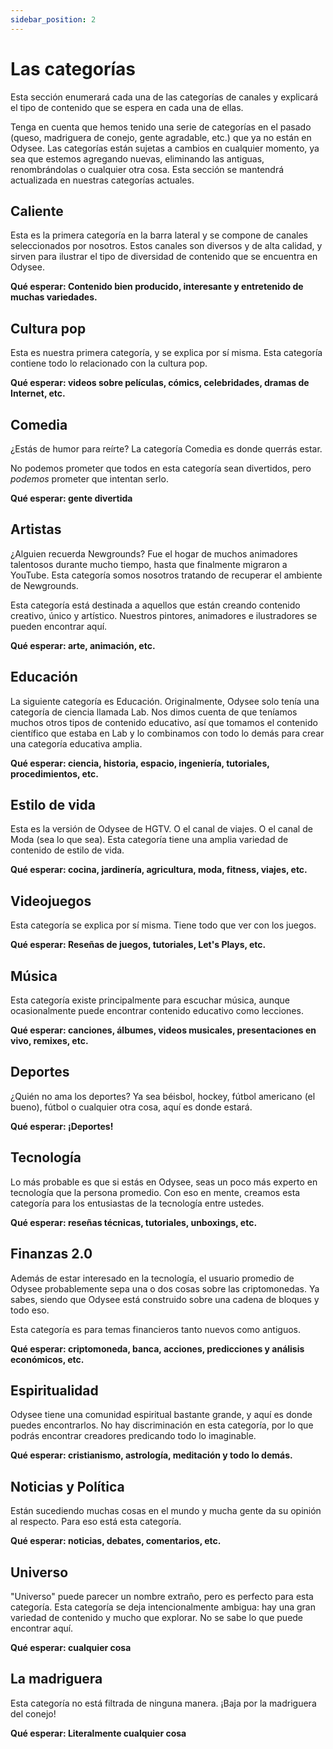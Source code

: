 ---
sidebar_position: 2
---

# Las categorías

Esta sección enumerará cada una de las categorías de canales y explicará el tipo de contenido que se espera en cada una de ellas.

Tenga en cuenta que hemos tenido una serie de categorías en el pasado (queso, madriguera de conejo, gente agradable, etc.) que ya no están en Odysee. Las categorías están sujetas a cambios en cualquier momento, ya sea que estemos agregando nuevas, eliminando las antiguas, renombrándolas o cualquier otra cosa. Esta sección se mantendrá actualizada en nuestras categorías actuales.

## Caliente

Esta es la primera categoría en la barra lateral y se compone de canales seleccionados por nosotros. Estos canales son diversos y de alta calidad, y sirven para ilustrar el tipo de diversidad de contenido que se encuentra en Odysee.

**Qué esperar: Contenido bien producido, interesante y entretenido de muchas variedades.**

## Cultura pop

Esta es nuestra primera categoría, y se explica por sí misma. Esta categoría contiene todo lo relacionado con la cultura pop.

**Qué esperar: videos sobre películas, cómics, celebridades, dramas de Internet, etc.**

## Comedia

¿Estás de humor para reírte? La categoría Comedia es donde querrás estar.

No podemos prometer que todos en esta categoría sean divertidos, pero *podemos* prometer que intentan serlo.

**Qué esperar: gente divertida**

## Artistas

¿Alguien recuerda Newgrounds? Fue el hogar de muchos animadores talentosos durante mucho tiempo, hasta que finalmente migraron a YouTube. Esta categoría somos nosotros tratando de recuperar el ambiente de Newgrounds.

Esta categoría está destinada a aquellos que están creando contenido creativo, único y artístico. Nuestros pintores, animadores e ilustradores se pueden encontrar aquí.

**Qué esperar: arte, animación, etc.**

## Educación

La siguiente categoría es Educación. Originalmente, Odysee solo tenía una categoría de ciencia llamada Lab. Nos dimos cuenta de que teníamos muchos otros tipos de contenido educativo, así que tomamos el contenido científico que estaba en Lab y lo combinamos con todo lo demás para crear una categoría educativa amplia.

**Qué esperar: ciencia, historia, espacio, ingeniería, tutoriales, procedimientos, etc.**

## Estilo de vida

Esta es la versión de Odysee de HGTV. O el canal de viajes. O el canal de Moda (sea lo que sea). Esta categoría tiene una amplia variedad de contenido de estilo de vida.

**Qué esperar: cocina, jardinería, agricultura, moda, fitness, viajes, etc.**

## Videojuegos

Esta categoría se explica por sí misma. Tiene todo que ver con los juegos.

**Qué esperar: Reseñas de juegos, tutoriales, Let's Plays, etc.**

## Música

Esta categoría existe principalmente para escuchar música, aunque ocasionalmente puede encontrar contenido educativo como lecciones.

**Qué esperar: canciones, álbumes, videos musicales, presentaciones en vivo, remixes, etc.**

## Deportes

¿Quién no ama los deportes? Ya sea béisbol, hockey, fútbol americano (el bueno), fútbol o cualquier otra cosa, aquí es donde estará.

**Qué esperar: ¡Deportes!**

## Tecnología

Lo más probable es que si estás en Odysee, seas un poco más experto en tecnología que la persona promedio. Con eso en mente, creamos esta categoría para los entusiastas de la tecnología entre ustedes.

**Qué esperar: reseñas técnicas, tutoriales, unboxings, etc.**

## Finanzas 2.0

Además de estar interesado en la tecnología, el usuario promedio de Odysee probablemente sepa una o dos cosas sobre las criptomonedas. Ya sabes, siendo que Odysee está construido sobre una cadena de bloques y todo eso.

Esta categoría es para temas financieros tanto nuevos como antiguos.

**Qué esperar: criptomoneda, banca, acciones, predicciones y análisis económicos, etc.**

## Espiritualidad

Odysee tiene una comunidad espiritual bastante grande, y aquí es donde puedes encontrarlos. No hay discriminación en esta categoría, por lo que podrás encontrar creadores predicando todo lo imaginable.

**Qué esperar: cristianismo, astrología, meditación y todo lo demás.**

## Noticias y Política

Están sucediendo muchas cosas en el mundo y mucha gente da su opinión al respecto. Para eso está esta categoría.

**Qué esperar: noticias, debates, comentarios, etc.**

## Universo

"Universo" puede parecer un nombre extraño, pero es perfecto para esta categoría. Esta categoría se deja intencionalmente ambigua: hay una gran variedad de contenido y mucho que explorar. No se sabe lo que puede encontrar aquí.

**Qué esperar: cualquier cosa**

## La madriguera

Esta categoría no está filtrada de ninguna manera. ¡Baja por la madriguera del conejo!

**Qué esperar: Literalmente cualquier cosa**
